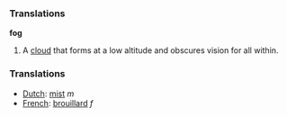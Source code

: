 === Translations ===

'''fog'''

#A [[cloud]] that forms at a low altitude and obscures vision for all within.

=== Translations ===
*[[Dutch]]: [[mist]] ''m''
*[[French]]: [[brouillard]] ''f''